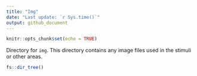 ```yaml
---
title: "Img"
date: "Last update: `r Sys.time()`"
output: github_document
---
```


```r
knitr::opts_chunk$set(echo = TRUE)
```

Directory for `img`. 
This directory contains any image files used in the stimuli or other areas.  

```r
fs::dir_tree()
```
